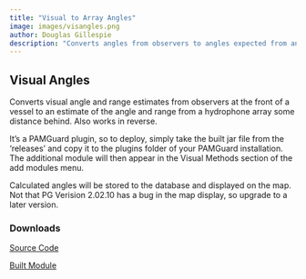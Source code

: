 ```yaml
---
title: "Visual to Array Angles"
image: images/visangles.png
author: Douglas Gillespie
description: "Converts angles from observers to angles expected from an array further behind the vessel"
---
```


## Visual Angles

Converts visual angle and range estimates from observers at the front of a vessel to an estimate of the angle and range from a hydrophone array some distance behind. Also works in reverse.

It's a PAMGuard plugin, so to deploy, simply take the built jar file from the 'releases' and copy it to the plugins folder of your PAMGuard installation. The additional module will then appear in the Visual Methods section of the add modules menu.

Calculated angles will be stored to the database and displayed on the map. Not that PG Verision 2.02.10 has a bug in the map display, so upgrade to a later version.

### Downloads

[Source Code](https://github.com/PAMGuard/VisualAngles)

[Built Module](https://github.com/PAMGuard/VisualAngles/releases/tag/V1.1)
